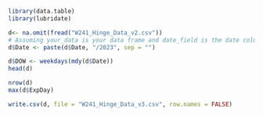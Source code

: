 ```r
library(data.table)
library(lubridate)

```

```r
d<- na.omit(fread("W241_Hinge_Data_v2.csv"))
# Assuming your_data is your data frame and date_field is the date column
d$Date <- paste(d$Date, "/2023", sep = "")

d$DOW <- weekdays(mdy(d$Date))
head(d)

```

```r
nrow(d)
max(d$ExpDay)
```


```r
write.csv(d, file = "W241_Hinge_Data_v3.csv", row.names = FALSE)
```